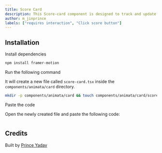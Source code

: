 ```yaml
---
title: Score Card
description: This Score-card component is designed to track and update scores for two teams in real-time with a simple animation showing which team scored.
author: m_jinprince
labels: ["requires interaction", "Click score button"]
---
```


<ComponentPreview name="card-score-card--docs" />

## Installation

<Steps>
<Step>Install dependencies</Step>

```bash
npm install framer-motion
```

<Step>Run the following command</Step>

It will create a new file called `score-card.tsx` inside the `components/animata/card` directory.

```bash
mkdir -p components/animata/card && touch components/animata/card/score-card.tsx
```

<Step>Paste the code</Step>

Open the newly created file and paste the following code:

```jsx file=<rootDir>/animata/card/score-card.tsx

```

</Steps>

## Credits

Built by [Prince Yadav](https://github.com/prince981620)
